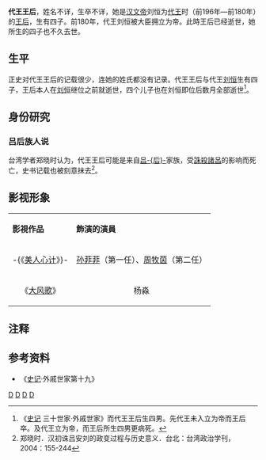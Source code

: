 '''代王王后'''，姓名不详，生卒不详，她是[[汉文帝|汉文帝]]刘恒为[[代王|代王]]时（前196年—前180年）的[[王后|王后]]，生有四子。前180年，代王刘恒被大臣拥立为帝。此時王后已经逝世，她所生的四子也不久去世。

== 生平 ==
正史对代王王后的记载很少，连她的姓氏都没有记录。代王王后与代王[[汉文帝|刘恒]]生有四子，王后本人在[[汉文帝|刘恒]]继位之前就逝世，四个儿子也在刘恒即位后数月全部逝世<ref>《[[史记|史记]] 三十世家·外戚世家》而代王王后生四男。先代王未入立为帝而王后卒。及代王立为帝，而王后所生四男更病死。</ref>。

== 身份研究 ==

=== 吕后族人说 ===

台湾学者郑晓时认为，代王王后可能是来自[[吕雉|吕-{后}-]]家族，受[[诛吕安刘|誅殺諸呂]]的影响而死亡，史书记载也被刻意抹去<ref>郑晓时．汉初诛吕安刘的政变过程与历史意义．台北：台湾政治学刊，2004：155-244</ref>。

== 影视形象 ==
{| class="wikitable" style="width:70%;"
|-  style="background:cornflowerblue; color:white; text-align:center;"
|'''影視作品'''||'''飾演的演員'''
|-
| style="text-align:center;"|-{《[[美人心计|美人心计]]》}- ||style="text-align:center;"|[[孙菲菲|孙菲菲]]（第一任）、[[周牧茵|周牧茵]]（第二任）
|-
| style="text-align:center;"|《[[大风歌_(电视剧)|大风歌]]》|| style="text-align:center;"|杨淼
|}

== 注释 ==

{{Reflist}}

== 参考资料 ==

*《[[史记|史记]]·外戚世家第十九》

{{汉朝人物小作品}}
{{汉朝皇后}}

[[Category:前2世纪逝世|D]]
[[Category:中国皇帝嫡妻未得封后者|D]]
[[Category:西汉皇帝配偶|D]]
[[Category:姓名失傳者|D]]